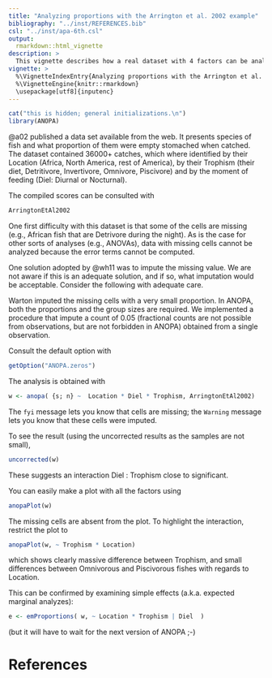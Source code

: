 ```yaml
---
title: "Analyzing proportions with the Arrington et al. 2002 example"
bibliography: "../inst/REFERENCES.bib"
csl: "../inst/apa-6th.csl"
output: 
  rmarkdown::html_vignette
description: >
  This vignette describes how a real dataset with 4 factors can be analyzed.
vignette: >
  %\VignetteIndexEntry{Analyzing proportions with the Arrington et al. 2002 example}
  %\VignetteEngine{knitr::rmarkdown}
  \usepackage[utf8]{inputenc}
---
```


```r
cat("this is hidden; general initializations.\n")
library(ANOPA)

```

@a02 published a data set available from the web.
It presents species of fish and what proportion of them were empty stomached 
when catched. The dataset contained 36000+ catches, which where identified by
their Location (Africa, North America, rest of America), by their Trophism
(their diet, Detritivore, Invertivore, Omnivore, Piscivore) and by the moment
of feeding (Diel: Diurnal or Nocturnal).

The compiled scores can be consulted with
```r
ArringtonEtAl2002
```

One first difficulty with this dataset is that some of the cells are missing
(e.g., African fish that are Detrivore during the night). As is the case for 
other sorts of analyses (e.g., ANOVAs), data with missing cells cannot be 
analyzed because the error terms cannot be computed.

One solution adopted by @wh11 was to impute the missing
value. We are not aware if this is an adequate solution, and if so, what imputation
would be acceptable. Consider the following with adequate care.

Warton imputed the missing cells with a very small proportion. In ANOPA, both the 
proportions and the group sizes are required. We implemented a procedure that 
impute a count of 0.05 (fractional counts are not possible from observations, but
are not forbidden in ANOPA) obtained from a single observation.

Consult the default option with 

```r
getOption("ANOPA.zeros")
```

The analysis is obtained with

```r
w <- anopa( {s; n} ~  Location * Diel * Trophism, ArringtonEtAl2002)
```

The `fyi` message lets you know that cells are missing; the `Warning` message lets you 
know that these cells were imputed.

To see the result (using the uncorrected results as the samples are not small), 

```r
uncorrected(w)
```

These suggests an interaction Diel : Trophism close to significant.

You can easily make a plot with all the factors using

```r
anopaPlot(w)
```

The missing cells are absent from the plot. To highlight the interaction, restrict the plot to

```r
anopaPlot(w, ~ Trophism * Location)
```

which shows clearly massive difference between Trophism, and small differences between
Omnivorous and Piscivorous fishes with regards to Location.

This can be confirmed by examining simple effects (a.k.a. expected marginal analyzes):

```r
e <- emProportions( w, ~ Location * Trophism | Diel  ) 
```

(but it will have to wait for the next version of ANOPA ;-)


# References

